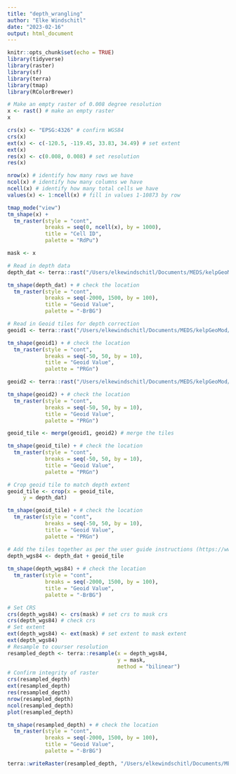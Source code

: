 ```yaml
---
title: "depth_wrangling"
author: "Elke Windschitl"
date: "2023-02-16"
output: html_document
---
```


```r
knitr::opts_chunk$set(echo = TRUE)
library(tidyverse)
library(raster)
library(sf)
library(terra)
library(tmap)
library(RColorBrewer)
```

```r
# Make an empty raster of 0.008 degree resolution
x <- rast() # make an empty raster
x

crs(x) <- "EPSG:4326" # confirm WGS84
crs(x)
ext(x) <- c(-120.5, -119.45, 33.83, 34.49) # set extent
ext(x)
res(x) <- c(0.008, 0.008) # set resolution
res(x)

nrow(x) # identify how many rows we have
ncol(x) # identify how many columns we have
ncell(x) # identify how many total cells we have
values(x) <- 1:ncell(x) # fill in values 1-10873 by row

tmap_mode("view")
tm_shape(x) +
  tm_raster(style = "cont",
            breaks = seq(0, ncell(x), by = 1000),
            title = "Cell ID",
            palette = "RdPu")

mask <- x
```

```r
# Read in depth data
depth_dat <- terra::rast("/Users/elkewindschitl/Documents/MEDS/kelpGeoMod/data/depth/bounded_depth.tiff")

tm_shape(depth_dat) + # check the location
  tm_raster(style = "cont",
            breaks = seq(-2000, 1500, by = 100),
            title = "Geoid Value",
            palette = "-BrBG") 

# Read in Geoid tiles for depth correction
geoid1 <- terra::rast("/Users/elkewindschitl/Documents/MEDS/kelpGeoMod/data/depth/ETOPO_2022_v1_15s_N45W135_geoid.tif") # left tile

tm_shape(geoid1) + # check the location
  tm_raster(style = "cont",
            breaks = seq(-50, 50, by = 10),
            title = "Geoid Value",
            palette = "PRGn") 

geoid2 <- terra::rast("/Users/elkewindschitl/Documents/MEDS/kelpGeoMod/data/depth/ETOPO_2022_v1_15s_N45W120_geoid.tif") # right tile

tm_shape(geoid2) + # check the location
  tm_raster(style = "cont",
            breaks = seq(-50, 50, by = 10),
            title = "Geoid Value",
            palette = "PRGn") 

geoid_tile <- merge(geoid1, geoid2) # merge the tiles

tm_shape(geoid_tile) + # check the location
  tm_raster(style = "cont",
            breaks = seq(-50, 50, by = 10),
            title = "Geoid Value",
            palette = "PRGn")

# Crop geoid tile to match depth extent
geoid_tile <- crop(x = geoid_tile,
     y = depth_dat)

tm_shape(geoid_tile) + # check the location
  tm_raster(style = "cont",
            breaks = seq(-50, 50, by = 10),
            title = "Geoid Value",
            palette = "PRGn")

# Add the tiles together as per the user guide instructions (https://www.ngdc.noaa.gov/mgg/global/relief/ETOPO2022/docs/1.2%20ETOPO%202022%20User%20Guide.pdf)
depth_wgs84 <- depth_dat + geoid_tile
  
tm_shape(depth_wgs84) + # check the location
  tm_raster(style = "cont",
            breaks = seq(-2000, 1500, by = 100),
            title = "Geoid Value",
            palette = "-BrBG") 
```

```r
# Set CRS
crs(depth_wgs84) <- crs(mask) # set crs to mask crs
crs(depth_wgs84) # check crs
# Set extent
ext(depth_wgs84) <- ext(mask) # set extent to mask extent
ext(depth_wgs84)
# Resample to courser resolution
resampled_depth <- terra::resample(x = depth_wgs84,
                                   y = mask,
                                   method = "bilinear")
# Confirm integrity of raster
crs(resampled_depth)
ext(resampled_depth)
res(resampled_depth)
nrow(resampled_depth)
ncol(resampled_depth)
plot(resampled_depth)

tm_shape(resampled_depth) + # check the location
  tm_raster(style = "cont",
            breaks = seq(-2000, 1500, by = 100),
            title = "Geoid Value",
            palette = "-BrBG")
```

```r
terra::writeRaster(resampled_depth, "/Users/elkewindschitl/Documents/MEDS/kelpGeoMod/data/depth/SBC_depth.tif", filetype = "GTiff", overwrite = TRUE)
```

